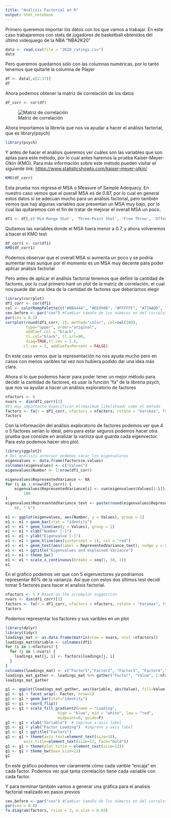 ---
title: "Análisis Factorial en R"
output: html_notebook
---

Primero queremos importar los datos con los que vamos a trabajar. En este caso trabajaremos con stats de jugadores de basketball obtenidos del último videojuego de la NBA "NBA2K20"

```{r}
data <- read.csv(file = "2K20_ratings.csv")
data
```

Pero queremos quedarnos sólo con las columnas numéricas, por lo tanto tenemos que quitarle la columna de Player

```{r}
df <- data[,c(2:37)]
df
```

Ahora podemos obtener la matriz de correlación de los datos

```{r}
df_corr <- cor(df)
```
![Matriz de correlación](correlation2.png)

Ahora importamos la librería que nos va ayudar a hacer el análisis factorial, que es library(psych)

```{r}
library(psych)
```

Y antes de hacer el análisis queremos ver cuáles son las variables que son aptas para este método, por lo cual antes haremos la prueba Kaiser-Meyer-Olkin (KMO). Para más información sobre este método pueden visitar el siguiente link: <https://www.statisticshowto.com/kaiser-meyer-olkin/>
```{r}
KMO(df_corr)
```
Esta prueba nos regresa el MSA o Measure of Sample Adequacy. En nuestro caso vemos que el overall MSA es de 0.87, por lo cual en general estos datos sí se adecuan mucho para un análisis factorial, pero también vemos que hay algunas variables que presentan un MSA muy bajo, por lo cual las quitaremos con el fin de tratar de mejorar el overall MSA un poco.

```{r}
df1 <- df[,c('Mid-Range Shot', 'Three-Point Shot', 'Free Throw', 'Offensive Consistency', 'Speed', 'Acceleration', 'Strength','Vertical', 'Stamina','Layup','Standing Dunk', 'Driving Dunk', 'Post Hook', 'Post Fade','Post Control', 'Draw Foul', 'Hands', 'Pass Accuracy', 'Ball Handle','Speed with Ball', 'Pass IQ', 'Pass Vision', 'Interior Defense','Perimeter Defense', 'Steal', 'Block', 'Lateral Quickness','Help Defense IQ', 'Pass Perception', 'Defensive Consistency','Offensive Rebound', 'Defensive Rebound')]
```

Quitamos las variables donde el MSA fuera menor a 0.7, y ahora volveremos a hacer el KMO test 

```{r}
df_corr1 <- cor(df1)
KMO(df_corr1)
```

Podemos observar que el overall MSA sí aumenta un poco y se podría aumentar más aunque por el momento es un MSA muy decente para poder aplicar análisis factorial

Pero antes de aplicar el análisis factorial tenemos que definir la cantidad de factores, por lo cual primero haré un plot de la matriz de correlación, el cual nos puede dar una idea de la cantidad de factores que deberiamos elegir 

```{r}
library(corrplot)
df1_corr <- cor(df1) 
col <- colorRampPalette(c("#BB4444", "#EE9988", "#FFFFFF", "#77AADD", "#4477AA"))
cex.before <- par("cex") #Cambiar tamaño de los números en del corrplot
par(cex = 0.3)
corrplot(round(df1_corr, 2), method="color", col=col(200),  
         type="upper", order="original",
         addCoef.col = "black", 
         tl.col="black", tl.srt=90, 
         diag=TRUE,tl.cex = 1.6,
        cl.cex = 2, addCoefasPercent = FALSE)
```
En este caso vemos que la representación no nos ayuda mucho pero en casos con menos varibles tal vez nos hubiera podido dar una idea más clara.

Ahora sí lo que podemos hacer para poder tener un mejor método para decidir la cantidad de factores, es usar la función "fa" de la libreria psych, que nos va ayudar a hacer un análisis exploratorio de factores


```{r}
nfactors <- 8 
nvars <- dim(df1_corr)[1]
#Es muy importante especificar ml(maximum likelihood) como el método
factors <- fa(r = df1_corr, nfactors = nfactors, rotate = "Varimax", fm="ml")
factors
```
Con la información del análisis exploratorio de factores podemos ver que 4 o 5 factores serían lo ideal, pero para estar seguros podemos hacer otra prueba que consiste en analizar la varinza que guarda cada eigenvector. Para esto podemos hacer otro plot.

```{r}
library(ggplot2)
# Del analisis anterior podemos sacar los eigenvalores
eigenvalues <- data.frame(factors$e.values)
colnames(eigenvalues) <- c("Values")
eigenvalues$Number <- 1:nrow(df1_corr)

eigenvalues$RepresentedVariance <- NA
for (i in 1:nrow(df1_corr)) {
    eigenvalues$RepresentedVariance[i] <- sum(eigenvalues$Values[1:i])/sum(eigenvalues$Values) * 
        100
}
eigenvalues$RepresentedVariance_text <- paste(round(eigenvalues$RepresentedVariance, 
    0), " %")

e1 <- ggplot(eigenvalues, aes(Number, y = Values), group = 1)
e1 <- e1 + geom_bar(stat = "identity")
e1 <- e1 + geom_line(aes(y = Values), group = 2)
e1 <- e1 + xlab("Number [-]")
e1 <- e1 + ylab("Eigenvalue [-]")
e1 <- e1 + geom_hline(aes(yintercept = 1), col = "red")
e1 <- e1 + geom_text(aes(label = RepresentedVariance_text), nudge_y = 0.2)
e1 <- e1 + ggtitle("Eigenvalues and explained Variance")
e1 <- e1 + theme_bw()
e1 <- e1 + scale_x_continuous(breaks = seq(1, 34, 1))
e1
```
En el gráfico podemos ver que con 5 eigenvectores ya podriamos representar 80% de la varianza. Así que con estos dos últimos test decidí tomar 5 factores para hacer el analisis factorial.

```{r}
nfactors <- 5 # Based on the screeplot suggestion
nvars <- dim(df1_corr)[1]
factors <- fa(r = df1_corr, nfactors = nfactors, rotate = "Varimax", fm="ml")
factors
```

Podemos representar los factores y sus varibles en un plot

```{r}
library(dplyr)
library(tidyr)
loadings_mat <- as.data.frame(matrix(nrow = nvars, ncol =nfactors))
loadings_mat$Variable <- colnames(df1)
for (i in 1:nfactors) {
  for (j in 1:nvars) {
    loadings_mat[j, i] <- factors$loadings[j, i]  
  }
}
colnames(loadings_mat) <- c("Factor1","Factor2", "Factor3", "Factor4","Factor5","Variable")
loadings_mat_gather <- loadings_mat %>% gather("Factor", "Value", 1:nfactors)
loadings_mat_gather
```



```{r}
g1 <- ggplot(loadings_mat_gather, aes(Variable, abs(Value), fill=Value))
g1 <- g1 + facet_wrap(~ Factor, nrow=1)
g1 <- g1 + geom_bar(stat="identity")
g1 <- g1 + coord_flip()
g1 <- g1 + scale_fill_gradient2(name = "Loading", 
                       high = "blue", mid = "white", low = "red", 
                       midpoint=0, guide=F) 
g1 <- g1 + xlab("Variable")  # improve x-axis label
g1 <- g1 + ylab("Factor Loading")  #improve y-axis label
g1 <- g1 + ggtitle("Factors")
g1 <- g1 + theme(axis.text=element_text(size=10),
        axis.title=element_text(size=12, face="bold"))
g1 <- g1 + theme(plot.title = element_text(size=12))
g1 <- g1 + theme_bw(base_size=12)
g1
```
En este gráfico podemos ver claramente cómo cada varible "encaja" en cada factor. Podemos ver qué tanta correlación tiene cada variable con cada factor. 

Y para terminar también vamos a generar una gráfica para el analisis factorial realizado en pasos previos

```{r}
cex.before <- par("cex") #Cambiar tamaño de los números en del corrplot
par(cex = 0.8)
fa.diagram(factors, rsize = 2, e.size = 0.03)
```

